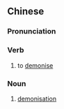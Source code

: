 ==Chinese==
{{zh-forms|type=21}}

===Pronunciation===
{{zh-pron
|m=yāomóhuà
|cat=v,n
}}

===Verb===
{{zh-verb}}

# to [[demonise]]

===Noun===
{{zh-noun}}

# [[demonisation]]